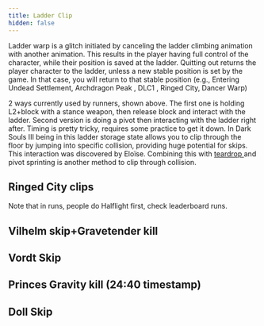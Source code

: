 ```yaml
---
title: Ladder Clip
hidden: false
---
```



Ladder warp is a glitch initiated by canceling the ladder climbing animation with another animation. This results in the player having full control of the character, while their position is saved at the ladder. Quitting out returns the player character to the ladder, unless a new stable position is set by the game. In that case, you will return to that stable position (e.g., Entering Undead Settlement, Archdragon Peak , DLC1 , Ringed City, Dancer Warp)

<YouTube id="https://youtu.be/fi_jp54gNn8" />

2 ways currently used by runners, shown above. The first one is holding L2+block with a stance weapon, then release block and interact with the ladder. Second version is doing a pivot then interacting with the ladder right after. Timing is pretty tricky, requires some practice to get it down. In Dark Souls III being in this ladder storage state allows you to clip through the floor by jumping into specific collision, providing huge potential for skips. This interaction was discovered by Eloïse. Combining this with [teardrop ](https://soulsspeedruns.com/darksouls3/teardrop)and pivot sprinting is another method to clip through collision.

## Ringed City clips

<YouTube id="https://www.youtube.com/watch?v=MQWFwQgzQL0" />

Note that in runs, people do Halflight first, check leaderboard runs.

## Vilhelm skip+Gravetender kill

<YouTube id="https://www.youtube.com/watch?v=VRnmpMoNbu0" />

## Vordt Skip

<YouTube id="https://www.youtube.com/watch?v=GPH9i4MZ5X0" />

## Princes Gravity kill (24:40 timestamp)

<YouTube id="https://youtu.be/guZtsY0o3KU?t=1480" />

## Doll Skip

<YouTube id="https://youtu.be/ys2HFZY2BpU" />
